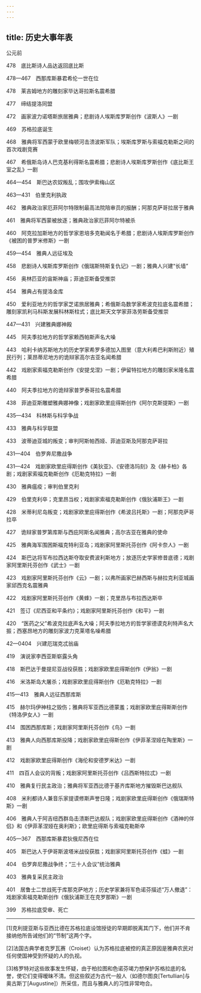 ```yaml
---
---
---
```

title: 历史大事年表
---



公元前

478　底比斯诗人品达返回底比斯

478—467　西那库斯暴君希伦一世在位

478　莱吉姆地方的雕刻家毕达哥拉斯名震希腊

477　缔结提洛同盟

472　画家波力诺塔斯旅居雅典；悲剧诗人埃斯库罗斯创作《波斯人》一剧

469　苏格拉底诞生

468　雅典将军西蒙于欧里梅顿河击溃波斯军队；埃斯库罗斯与索福克勒斯之间的首次戏剧竞赛

467　希俄斯岛诗人巴克基利得斯名震希腊；悲剧诗人埃斯库罗斯创作《底比斯王室之乱》一剧

464—454　斯巴达农奴叛乱；围攻伊索梅山区

463—431　伯里克利执政

462　雅典政治家厄菲阿尔特限制最高法院陪审员的报酬；阿那克萨哥拉居于雅典

461　雅典将军西蒙被放逐；雅典政治家厄菲阿尔特被杀

460　阿克拉加斯地方的哲学家恩培多克勒闻名于希腊；悲剧诗人埃斯库罗斯创作《被困的普罗米修斯》一剧

459—454　雅典人远征埃及

458　悲剧诗人埃斯库罗斯创作《俄瑞斯特斯复仇记》一剧；雅典人兴建“长墙”

456　奥林匹亚的宙斯神庙；菲迪亚斯备受推崇

454　雅典占有提洛金库

450　爱利亚地方的哲学家芝诺旅居雅典；希俄斯岛数学家希波克拉底名震希腊；雕刻家凯利马科斯发展科林斯柱式；底比斯天文学家菲洛劳斯备受推崇

447—431　兴建雅典娜神殿

445　阿夫季拉地方的哲学家赖西帕斯声名大噪

443　哈利卡纳苏斯地方的历史学家希罗多德加入图里（意大利希巴利斯附近）殖民行列；莱昂蒂尼地方的诡辩家高尔吉亚名闻希腊

442　戏剧家索福克勒斯创作《安提戈涅》一剧；伊留特拉地方的雕刻家米隆名震希腊

440　阿夫季拉地方的诡辩家普罗泰哥拉名震希腊

438　菲迪亚斯雕塑雅典娜神像；戏剧家欧里庇得斯创作《阿尔克斯提斯》一剧

435—434　科林斯与科孚争战

433　雅典与科孚联盟

433　波蒂迪亚城的叛变；审判阿斯帕西娅、菲迪亚斯及阿那克萨哥拉

431—404　伯罗奔尼撒战争

431—424　戏剧家欧里庇得斯创作《美狄亚》、《安德洛玛刻》及《赫卡柏》各剧；戏剧家索福克勒斯创作《厄勒克特拉》一剧

430　雅典瘟疫；审判伯里克利

429　伯里克利卒；克里昂当权；戏剧家索福克勒斯创作《俄狄浦斯王》一剧

428　米蒂利尼岛叛变；戏剧家欧里庇得斯创作《希波吕托斯》一剧；阿那克萨哥拉卒

427　诡辩家普罗第库斯与西庇阿斯名闻雅典；高尔吉亚在雅典的使命

425　雅典海军围困斯福克特利亚岛；戏剧家阿里斯托芬创作《阿卡奈人》一剧

424　斯巴达将军布拉西达斯夺取安费波利斯地方；放逐历史学家修昔底德；戏剧家阿里斯托芬创作《武士》一剧

423　戏剧家阿里斯托芬创作《云》一剧；以弗所画家巴赫西斯与赫拉克利亚城画家邱西克名震雅典

422　戏剧家阿里斯托芬创作《黄蜂》一剧；克里昂与布拉西达斯卒

421　签订《尼西亚和平条约》；戏剧家阿里斯托芬创作《和平》一剧

420　“医药之父”希波克拉底声名大噪；阿夫季拉地方的哲学家德谟克利特声名大振；西塞昂地方的雕刻家波力克莱塔名噪希腊

42—0404　兴建厄瑞克忒翁庙

419　演说家李西亚斯崭露头角

418　斯巴达于曼提尼亚战役获胜；戏剧家欧里庇得斯创作《伊翁》一剧

416　米洛斯岛大屠杀；戏剧家欧里庇得斯创作《厄勒克特拉》一剧

415—413　雅典人远征西那库斯

415　赫尔玛伊神柱之毁伤；雅典将军亚西比德蒙羞；戏剧家欧里庇得斯斯创作《特洛伊女人》一剧

414　围困西那库斯；戏剧家阿里斯托芬创作《鸟》一剧

413　雅典人向西那库斯投降；戏剧家欧里庇得斯创作《伊菲革涅娅在陶里斯》一剧

412　戏剧家欧里庇得斯创作《海伦和安德罗米达》一剧

411　四百人会议的背叛；戏剧家阿里斯托芬创作《吕西斯特拉忒》一剧

410　雅典复行民主政治；雅典将军亚西比德于基齐库斯地方摧毁斯巴达舰队

408　米利都诗人兼音乐家提谟修斯声誉日隆；戏剧家欧里庇得斯创作《俄瑞斯特斯》一剧

406　雅典人于阿吉纽西群岛击溃斯巴达舰队；戏剧家欧里庇得斯创作《酒神的伴侣》和《伊菲革涅娅在奥利斯》；欧里庇得斯与索福克勒斯卒

405—367　西那库斯暴君狄俄尼西在位

405　斯巴达人于伊哥斯波塔米战役获胜；戏剧家阿里斯托芬创作《蛙》一剧

404　伯罗奔尼撒战争终；“三十人会议”统治雅典

403　雅典复采民主政治

401　居鲁士二世战死于库那克萨地方；历史学家兼将军色诺芬描述“万人撤退”：戏剧家索福克勒斯创作《俄狄浦斯王在克罗那斯》一剧

399　苏格拉底受审、死亡



* * *



[1]克利提亚斯与亚西比德在苏格拉底设馆授徒的早期即脱离其门下，他们并不肯接纳他所告诫他们的“节制”这两个字。

[2]法国古典学者克罗瓦赛（Croiset）认为苏格拉底被控的真正原因是雅典农民对任何使国神受到怀疑的人的仇视。

[3]格罗特对这些故事发生怀疑，由于柏拉图和色诺芬竭力想保护苏格拉底的名誉，使它们变得暧昧不清。但这些叙述为古代一般人（如德尔图良[Tertullian]与奥古斯丁[Augustine]）所采信，而且与雅典人的习性非常吻合。